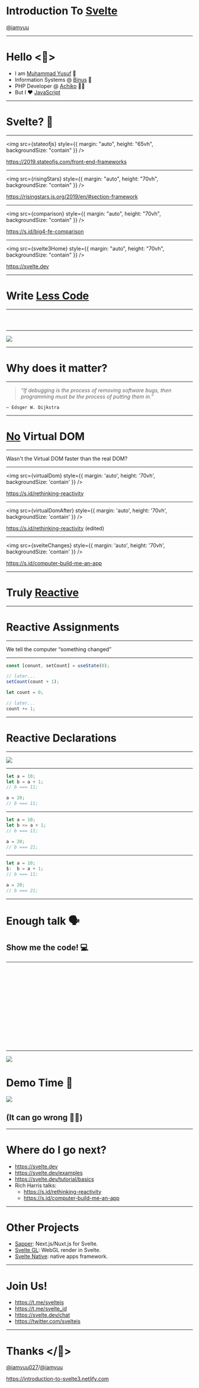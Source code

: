 



# Introduction To [Svelte](https://svelte.dev/)

[@iamyuu](https://github.com/iamyuu)

---

# Hello <👋>

<ul>
  <Appear>
    <li>I am <a href="https://iamyuu.netlify.com/">Muhammad Yusuf</a> 🤝</li>
    <li>Information Systems @ <a href="https://onlinelearning.binus.ac.id/">Binus</a> 🏫</li>
    <li>PHP Developer @ <a href="https://www.achiko.co">Achiko</a> 👨‍💻</li>
    <li>But I ❤️ <a href="https://developer.mozilla.org/en-US/docs/Web/JavaScript">JavaScript</a></li>
  </Appear>
</ul>

---

# Svelte? 🤔

---

<img
  src={stateofjs}
  style={{ margin: "auto", height: "65vh", backgroundSize: "contain" }}
/>

https://2019.stateofjs.com/front-end-frameworks

---

<img
  src={risingStars}
  style={{ margin: "auto", height: "70vh", backgroundSize: "contain" }}
/>

https://risingstars.js.org/2019/en/#section-framework

---

<img
  src={comparison}
  style={{ margin: "auto", height: "70vh", backgroundSize: "contain" }}
/>

https://s.id/big4-fe-comparison

---

<img
  src={svelte3Home}
  style={{ margin: "auto", height: "70vh", backgroundSize: "contain" }}
/>

https://svelte.dev

---

# Write [Less Code](https://svelte.dev/blog/write-less-code)

---

<CodeSurfer>

``` js showNumbers 1:19 title="Vue" subtitle="263 characters" file=./codes/vue.js
```

``` js showNumbers 1:23 title="React" subtitle="442 characters" file=./codes/react.js
```

``` js showNumbers 1:9 title="Svelte" subtitle="145 characters" file=./codes/svelte.js
```

</CodeSurfer>

---

<img src={isAwesome} />

---

# Why does it matter?

---

> _“If debugging is the process of removing software bugs, then programming must be the process of putting them in.”_

`— Edsger W. Dijkstra`

---

# [No](https://www.dictionary.com/browse/no) Virtual DOM

---

Wasn't the Virtual DOM faster than the real DOM?

---

<img
  src={virtualDom}
  style={{ margin: 'auto', height: '70vh', backgroundSize: 'contain' }}
/>

https://s.id/rethinking-reactivity

---

<img
  src={virtualDomAfter}
  style={{ margin: 'auto', height: '70vh', backgroundSize: 'contain' }}
/>

https://s.id/rethinking-reactivity (edited)

---

<img
  src={svelteChanges}
  style={{ margin: 'auto', height: '70vh', backgroundSize: 'contain' }}
/>

https://s.id/computer-build-me-an-app

---

# Truly [Reactive](https://gist.github.com/staltz/868e7e9bc2a7b8c1f754)


---

# Reactive Assignments

---

We tell the computer “something changed”

---

<CodeSurferColumns>

<Step>

``` js subtitle="Changing state in React"
const [conunt, setCount] = useState(0);

// later...
setCount(count + 1);
```

``` js subtitle="Changing state in Svelte"
let count = 0;

// later...
count += 1;
```

</Step>

</CodeSurferColumns>

---

# Reactive Declarations

---

<img src={spreadsheet} />

---

<CodeSurfer>

``` js title="Assign Operator"
let a = 10;
let b = a + 1;
// b === 11;

a = 20;
// b === 11;
```

</CodeSurfer>

---

<CodeSurfer>

``` js title="Destiny Operator (P#)"
let a = 10;
let b <= a + 1;
// b === 11;

a = 20;
// b === 21;
```

</CodeSurfer>

---

<CodeSurfer>

``` js title="Destiny Operator (Svelte)"
let a = 10;
$:  b = a + 1;
// b === 11;

a = 20;
// b === 21;
```

</CodeSurfer>

---

# Enough talk 🗣

## Show me the code! 💻

---

<CodeSurfer>

``` js 1:15 title="Styling" subtitle="https://svelte.dev/examples#nested-components" file=./examples/styling.js
```

``` js 17:18 title="Styling" subtitle="https://svelte.dev/examples#nested-components" file=./examples/styling.js
```

``` js 1:11 title="State" subtitle="https://svelte.dev/examples#reactive-assignments" file=./examples/state.js
```

``` js 1:7 title="Props" subtitle="https://svelte.dev/examples#default-values" file=./examples/props.js
```

``` js 9:14 title="Props" subtitle="https://svelte.dev/examples#default-values" file=./examples/props.js
```

``` js 1:11 title="Logic" subtitle="https://svelte.dev/examples#else-if-blocks" file=./examples/logic.js
```

``` js 1:9 title="Events" subtitle="https://svelte.dev/examples#event-modifiers" file=./examples/event.js
```

``` js 1:6 title="Bindings" subtitle="https://svelte.dev/examples#text-inputs" file=./examples/binding.js
```

``` js 1:10 title="Lifecycle Events" subtitle="https://svelte.dev/examples#onmount" file=./examples/lifecycle-event.js
```

``` js 26:38 title="Lifecycle Events" subtitle="https://svelte.dev/examples#onmount" file=./examples/lifecycle-event.js
```

``` js 1:5 title="Stores" subtitle="https://svelte.dev/examples#writable-stores" file=./examples/store.js
```

``` js 28:40 title="Stores" subtitle="https://svelte.dev/examples#writable-stores" file=./examples/store.js
```

``` js 42:54 title="Stores" subtitle="https://svelte.dev/examples#writable-stores" file=./examples/store.js
```

``` js 56:68 title="Stores" subtitle="https://svelte.dev/examples#writable-stores" file=./examples/store.js
```

``` js 7:26 title="Stores" subtitle="https://svelte.dev/examples#writable-stores" file=./examples/store.js
```

``` js 1:15 title="Transitions" subtitle="https://svelte.dev/examples#transition" file=./examples/transition.js
```

</CodeSurfer>

---

<CodeSurferColumns>

<Step>

<img src={demo} />

# Demo Time 🎉

</Step>

<Step>

<img src={demo} />

## (It can go wrong 🤷‍♂️)

</Step>

</CodeSurferColumns>

---

# Where do I go next?

- https://svelte.dev
- https://svelte.dev/examples
- https://svelte.dev/tutorial/basics
- Rich Harris talks:
  - https://s.id/rethinking-reactivity
  - https://s.id/computer-build-me-an-app

---

# Other Projects

- [Sapper](https://sapper.svelte.dev/): Next.js/Nuxt.js for Svelte.
- [Svelte GL](https://github.com/sveltejs/gl): WebGL render in Svelte.
- [Svelte Native](https://svelte-native.technology/): native apps framework.

---

# Join Us!

- https://t.me/sveltejs
- https://t.me/svelte_id
- https://svelte.dev/chat
- https://twitter.com/sveltejs

---

# Thanks </👋>

[@iamyuu027](https://twitter.com/iamyuu027)/[@iamyuu](https://github.com/iamyuu)

https://introduction-to-svelte3.netlify.com
